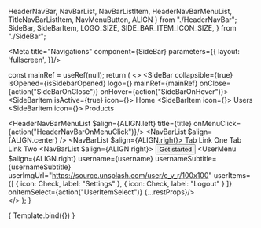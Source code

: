   HeaderNavBar,
  NavBarList,
  NavBarListItem,
  HeaderNavBarMenuList,
  TitleNavBarListItem,
  NavMenuButton,
  ALIGN
} from "./HeaderNavBar";
  SideBar,
  SideBarItem,
  LOGO_SIZE,
  SIDE_BAR_ITEM_ICON_SIZE,
} from "./SideBar";

<Meta
  title="Navigations"
  component={SideBar}
  parameters={{
    layout: 'fullscreen',
  }}/>

  const mainRef = useRef(null);
  return (
    <>
      <SideBar
        collapsible={true}
        isOpened={isSidebarOpened}
        logo={<Upload size={LOGO_SIZE} color="#0142AF"/>}
        mainRef={mainRef}
        onClose={action("SideBarOnClose")}
        onHover={action("SideBarOnHover")}>
        <SideBarItem
          isActive={true}
          icon={<Upload size={SIDE_BAR_ITEM_ICON_SIZE}/>}>
          Home
        </SideBarItem>
        <SideBarItem
          icon={<Upload size={SIDE_BAR_ITEM_ICON_SIZE}/>}>
          Users
        </SideBarItem>
        <SideBarItem
          icon={<Upload size={SIDE_BAR_ITEM_ICON_SIZE}/>}>
          Products
        </SideBarItem>
      </SideBar>
      <main ref={mainRef}>
        <HeaderNavBar>
          <HeaderNavBarMenuList
            $align={ALIGN.left}
            title={title}
            onMenuClick={action("HeaderNavBarOnMenuClick")}/>
          <NavBarList $align={ALIGN.center} />
          <NavBarList $align={ALIGN.right}>
            <NavBarListItem>
              <Link href="#basic-link1">
                Tab Link One
              </Link>
            </NavBarListItem>
            <NavBarListItem>
              <Link href="#basic-link2">
                Tab Link Two
              </Link>
            </NavBarListItem>
          </NavBarList>
          <NavBarList $align={ALIGN.right}>
            <NavBarListItem>
              <Button type="secondary" size="sm">Get started</Button>
            </NavBarListItem>
          </NavBarList>
          <UserMenu 
            $align={ALIGN.right}
            username={username}
            usernameSubtitle={usernameSubtitle}
            userImgUrl="https://source.unsplash.com/user/c_v_r/100x100"
            userItems={[
              { icon: Check, label: "Settings" },
              { icon: Check, label: "Logout" }
            ]}
            onItemSelect={action("UserItemSelect")}
            {...restProps}/>
        </HeaderNavBar>
      </main>
    </>
  );
}

<Canvas withToolbar>
  <Story
    name="HeaderNavBar"
    argTypes={{
      title: {
        control: { type: 'text' }
      },
      username: {
        control: { type: 'text' }
      },
      usernameSubtitle: {
        control: { type: 'text' }
      },
      isSidebarOpened: {
        control: { type: 'boolean' }
      }
    }}
    args={{
      title: 'Dashboard',
      username: 'Phylis Yang',
      usernameSubtitle: 'Silicon Links Inc',
      isSidebarOpened: false,
    }}>
    {
      Template.bind({})
    }
  </Story>
</Canvas>